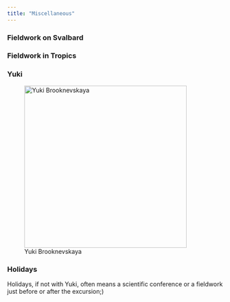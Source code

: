 ```yaml
---
title: "Miscellaneous"
---
```


### Fieldwork on Svalbard

### Fieldwork in Tropics

### Yuki 

![Yuki Brooknevskaya](Yuki1.jpg){fig-align="left" width="10cm"}

### Holidays

Holidays, if not with Yuki, often means a scientific conference or a fieldwork just before or after the excursion;)
